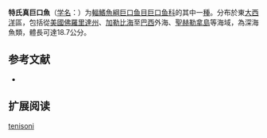 {{Speciesbox
| name = 特氏真巨口魚
| status = NE
| status_system = IUCN3.1
| image = 
| genus = Eustomias
| species = tenisoni
| authority = Regan & Trewavas, 1930
| synonyms = 
}}

'''特氏真巨口魚'''（[[学名|学名]]：{{lang|la|''Eustomias tenisoni''}}）为[[輻鰭魚綱|輻鰭魚綱]][[巨口鱼目|巨口鱼目]][[巨口鱼科|巨口鱼科]]的其中一[[種|種]]。分布於東[[大西洋|大西洋]]區，包括從[[美國|美國]][[佛羅里達州|佛羅里達州]]、[[加勒比海|加勒比海]]至[[巴西|巴西]]外海、[[聖赫勒拿島|聖赫勒拿島]]等海域，為深海魚類，體長可達18.7公分。

== 参考文献 ==
{{refbegin}}
*{{FishBase_species|genus=Eustomias|species=tenisoni|year=2012|month=2}}
{{refend}}

== 扩展阅读 ==
{{refbegin}}
{{wikispecies-inline|Eustomias tenisoni|特氏真巨口魚}}
{{refend}}
{{Taxonbar|from=Q1108394}}

[[Category:真巨口鱼属|tenisoni]]